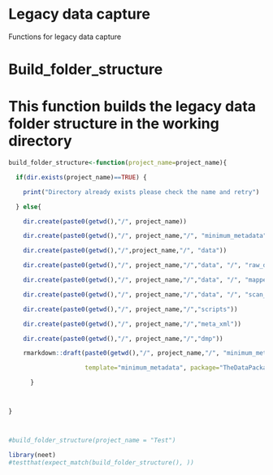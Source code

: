 # Legacy data capture

Functions for legacy data capture

# Build_folder_structure

# This function builds the legacy data folder structure in the working directory

```r
build_folder_structure<-function(project_name=project_name){

  if(dir.exists(project_name)==TRUE) {

    print("Directory already exists please check the name and retry")

  } else{

    dir.create(paste0(getwd(),"/", project_name))

    dir.create(paste0(getwd(),"/", project_name,"/", "minimum_metadata"))

    dir.create(paste0(getwd(),"/",project_name,"/", "data"))

    dir.create(paste0(getwd(),"/", project_name,"/","data", "/", "raw_data"))

    dir.create(paste0(getwd(),"/", project_name,"/","data", "/", "mapped_data"))

    dir.create(paste0(getwd(),"/", project_name,"/","data", "/", "scan_data"))

    dir.create(paste0(getwd(),"/", project_name,"/","scripts"))

    dir.create(paste0(getwd(),"/", project_name,"/","meta_xml"))

    dir.create(paste0(getwd(),"/", project_name,"/","dmp"))

    rmarkdown::draft(paste0(getwd(),"/", project_name,"/", "minimum_metadata", "/","minimum_metadata.Rmd"),

                     template="minimum_metadata", package="TheDataPackage", edit=FALSE)

      }



}



#build_folder_structure(project_name = "Test")

```

```r
library(neet)
#testthat(expect_match(build_folder_structure(), ))


```


